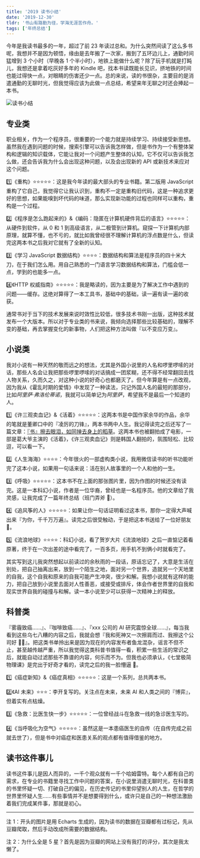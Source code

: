 ```yaml
---
title: '2019 读书小结'
date: '2019-12-30'
tldr: '书山有路勤为径，学海无涯苦作舟。'
tags: ['年终总结']
---
```



今年是我读书最多的一年，超过了前 23 年读过总和。为什么突然间读了这么多书呢，我想并不是因为顿悟，缘由是去年搬了一次家，搬到了五环边儿上，通勤时间猛增到 3 个小时（早晚各 1 个半小时），地铁上能做什么呢？除了玩手机就是打盹儿，我想还是拿着吃灰好多年的 Kindle 吧，找本书读既能长见识，挤地铁的时间也能过得快一点，对眼睛的伤害还少一点。总的来说，读的书很杂，主要目的是消遣通勤的无聊时光，但我觉得应该为此做一点总结，希望来年无聊之时还会捧起一本书。

<img src={BooksChat} alt="读书小结" />

## 专业类

职业相关，作为一个程序员，很重要的一个能力就是持续学习、持续接受新思想。虽然我在遇到问题的时候，搜索引擎可以告诉我怎样做，但是书作为一个有整体架构和逻辑的知识载体，它能让我对一个问题产生整体的认知，它不仅可以告诉我怎么做，还会告诉我为什么会出现这种问题，以及会出现新的 API 或新技术来应对这个问题。

1️⃣《重构》⭐️⭐️⭐️⭐️⭐️：这是我今年读的最大部头的专业书籍。第二版用 JavaScript 重构了它自己，我觉得它让我认识到，重构不一定是重构旧代码，这是一种追求更好的思想，如果能嗅到坏代码的味道，那么实现新功能的过程也同样可以重构，重构是一个过程。

2️⃣《程序是怎么跑起来的》&《编码：隐匿在计算机硬件背后的语言》⭐️⭐️⭐️⭐️⭐️：从硬件到软件，从 0 和 1 到高级语言，从二极管到计算机。窥探一下计算机内部原理，就算不懂，也不亏的，就比如我曾经很不理解计算机的浮点数是什么，但读完这两本书之后我对它就有了全新的认知。

3️⃣《学习 JavaScript 数据结构》⭐️⭐️⭐️⭐️：数据结构和算法是程序员的四十米大刀，在于我们怎么用。用自己熟悉的一门语言学习数据结构和算法，门槛会低一点，学到的也能多一点。

4️⃣《HTTP 权威指南》⭐️⭐️⭐️⭐️⭐️：我是略读的，因为主要是为了解决工作中遇到的问题——缓存。这绝对算得了一本工具书，基础中的基础，读一遍有读一遍的收获。

通常书对于当下的技术发展来说时效性比较低，很多技术书刚一出版，这种技术就发布一个大版本。所以对于专业类的书来说，我倾向选择那些比较基础的，理解不变的基础，再去掌握变化的新事物，人们把这种方法叫做『以不变应万变』。

## 小说类

我对小说有一种天然的敬而远之的想法，尤其是外国小说里的人名和啰里啰嗦的对话，那些人名会让我把那些啰里啰嗦的对话搞成一团浆糊，还不得不经常翻回去找人物关系，久而久之，对这种小说的好奇心也都磨灭了。但今年算是有一点改观，因为我从《霍乱时期的爱情》中发现了一种读法，只记外国人名的最短的那部分，比如*阿里萨·弗洛伦蒂诺*，我就可以简单记为*阿里萨*，希望我不是最后一个知道的人。

1️⃣《许三观卖血记》&《活着》⭐️⭐️⭐️⭐️⭐️：这两本书是中国作家余华的作品，余华的笔就是董卿口中的『凌厉的刀锋』，两本书两中人生。我记得读完之后还写了一篇文章：[『书』擦去眼泪，如同掸去身上的稻草](https://coderfee.com/read-think/huozhe-xusanguan)。这两本书也被翻拍成了电影，一部是葛大爷主演的《活着》，《许三观卖血记》则是韩国人翻拍的，氛围轻松、比较逗，可以看一下。

2️⃣《人生海海》⭐️⭐️⭐️⭐️：今年很火的一部虚构类小说，我用微信读书的听书功能听完了这本小说，如果用一句话来说：活在别人故事里的一个人和他的一生。

3️⃣《呼吸》⭐️⭐️⭐️⭐️⭐️：这本书不在上面的那张图片里，因为作图的时候还没有读完。这是一本科幻小说，作者是一位华裔，曾经也是一名程序员。他的文章给了我灵感，让我完成了一篇年终总结（班门弄斧 🤣）。

4️⃣《追风筝的人》⭐️⭐️⭐️⭐️⭐️：如果让你一句话证明看过这本书，那你一定得大声喊出来『为你，千千万万遍』。读完之后很受触动，于是把这本书送给了一位好朋友 🤣。

5️⃣《流浪地球》⭐️⭐️⭐️⭐️：科幻小说，看了贺岁大片《流浪地球》之后一直惦记着看原著，终于在一次出差的途中看完了，一百多页，用手机不到俩小时就看完了。

其实写到这儿我突然想起以前读过的余秋雨的一段话，原话忘记了，大意是生活在别处，把自己抽离出来，放到一个陌生之地，面对另一个世界，造就另一个天地里的自我，这个自我和原来的自我可能产生冲突，很少和解。我想小说就有这样的能力，把自己放到小说里去面对人性善恶，或接受或排斥，体会作者世界里的自我和现实世界自我的碰撞与和解。读一本小说至少可以获得一次精神上的释放。

## 科普类

『雾霾致癌……』、『咖啡致癌……』、『xxx 公司的 AI 研究震惊全球……』，每当我看到这些乌七八糟的内容之后，我就会想『我和死神又一次擦肩而过、我擦这个公司好 🐂🍺』。把这类书单拎出来是因为现在的内容发布者鱼龙混杂，谣言不但不止，甚至越传越严重，所以我觉得这类科普书值得一看，积累一些生活的常识之后，就能自动过滤那些不靠谱的内容，何乐而不为。但我也必须承认，《七堂极简物理课》是完出于好奇才看的，读完之后的我一脸懵逼 🤣。

1️⃣《癌症新知》&《癌症真相》⭐️⭐️⭐️⭐️⭐️：这是一个系列，总共两本书。

2️⃣《AI 未来》⭐️⭐️⭐️：李开复写的。关注点在未来，未来 AI 和人类之间的『博弈』，但着实有点枯燥。

3️⃣《急救：比医生快一步》⭐️⭐️⭐️⭐️⭐️：一位曾经战斗在急救一线的急诊医生写的。

4️⃣《当呼吸化为空气》⭐️⭐️⭐️⭐️⭐️：虽然这是一本患癌医生的自传（在自传完成之前就去世了），但是书中对癌症和医患关系的观点都有值得借鉴的地方。

## 读书这件事儿

读书这件事儿是因人而异的，一千个观众就有一千个哈姆雷特。每个人都有自己的需求，在专业的书籍里寻找工作中问题的答案，在小说里消遣无聊时光，在科普类的书里怀疑一切、打破自己的偏见，在历史传记的书里仰望别人的人生，在哲学的世界里怀疑人生……有些事情并不是想要得到什么，或许只是自己的一种想法激励着我们完成某件事，那就是初心。

---

注 1：开头的图片是用 Echarts 生成的，因为读书的数据在豆瓣都有过标记，先从豆瓣爬取，然后手动改成所需要的数据结构。

注 2：为什么全是 5 星？首先是因为豆瓣的网站上没有我打的评分，其次是我太懒了。

